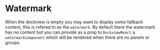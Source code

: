 

# Watermark

When the dockview is empty you may want to display some fallback content, this is refered to as the `watermark`.
By default there the watermark has no content but you can provide as a prop to `DockviewReact` a `watermarkComponent`
which will be rendered when there are no panels or groups.

<MultiFrameworkContainer
    sandboxId="watermark-dockview"
    react={DockviewWatermark}
/>
